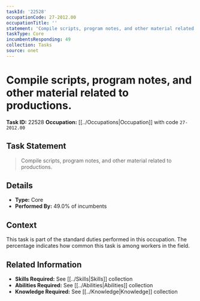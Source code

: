 ```yaml
---
taskId: '22528'
occupationCode: 27-2012.00
occupationTitle: ''
statement: 'Compile scripts, program notes, and other material related to productions.'
taskType: Core
incumbentsResponding: 49
collection: Tasks
source: onet
---
```

# Compile scripts, program notes, and other material related to productions.

**Task ID:** 22528
**Occupation:** [[../Occupations|Occupation]] with code `27-2012.00`

## Task Statement

> Compile scripts, program notes, and other material related to productions.

## Details

- **Type:** Core
- **Performed By:** 49.0% of incumbents

## Context

This task is part of the standard duties performed in this occupation. The percentage indicates how common this task is among workers in the field.

## Related Information

- **Skills Required:** See [[../Skills|Skills]] collection
- **Abilities Required:** See [[../Abilities|Abilities]] collection
- **Knowledge Required:** See [[../Knowledge|Knowledge]] collection
